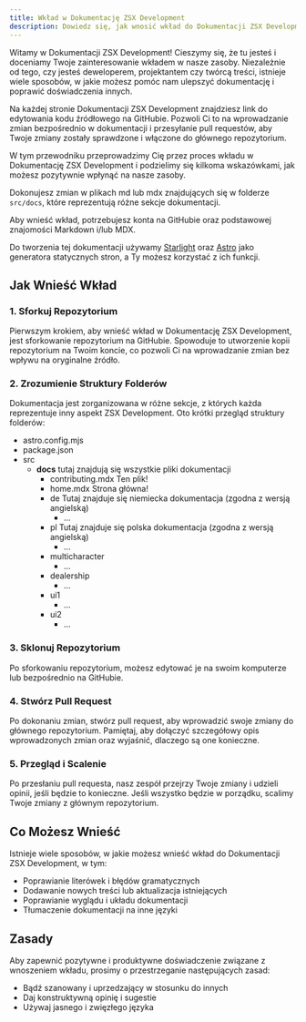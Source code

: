 ```yaml
---
title: Wkład w Dokumentację ZSX Development
description: Dowiedz się, jak wnosić wkład do Dokumentacji ZSX Development. Odkryj, jak możesz pomóc nam ulepszyć nasze zasoby i poprawić doświadczenia innych.
---
```


Witamy w Dokumentacji ZSX Development! Cieszymy się, że tu jesteś i doceniamy Twoje zainteresowanie wkładem w nasze zasoby. Niezależnie od tego, czy jesteś deweloperem, projektantem czy twórcą treści, istnieje wiele sposobów, w jakie możesz pomóc nam ulepszyć dokumentację i poprawić doświadczenia innych.

Na każdej stronie Dokumentacji ZSX Development znajdziesz link do edytowania kodu źródłowego na GitHubie. Pozwoli Ci to na wprowadzanie zmian bezpośrednio w dokumentacji i przesyłanie pull requestów, aby Twoje zmiany zostały sprawdzone i włączone do głównego repozytorium.

W tym przewodniku przeprowadzimy Cię przez proces wkładu w Dokumentację ZSX Development i podzielimy się kilkoma wskazówkami, jak możesz pozytywnie wpłynąć na nasze zasoby.

Dokonujesz zmian w plikach md lub mdx znajdujących się w folderze `src/docs`, które reprezentują różne sekcje dokumentacji.

Aby wnieść wkład, potrzebujesz konta na GitHubie oraz podstawowej znajomości Markdown i/lub MDX.

Do tworzenia tej dokumentacji używamy [Starlight](https://starlight.astro.build/) oraz [Astro](https://astro.build/) jako generatora statycznych stron, a Ty możesz korzystać z ich funkcji.

## Jak Wnieść Wkład

### 1. Sforkuj Repozytorium

Pierwszym krokiem, aby wnieść wkład w Dokumentację ZSX Development, jest sforkowanie repozytorium na GitHubie. Spowoduje to utworzenie kopii repozytorium na Twoim koncie, co pozwoli Ci na wprowadzanie zmian bez wpływu na oryginalne źródło.

### 2. Zrozumienie Struktury Folderów

Dokumentacja jest zorganizowana w różne sekcje, z których każda reprezentuje inny aspekt ZSX Development. Oto krótki przegląd struktury folderów:


<FileTree>

- astro.config.mjs
- package.json
- src
  - **docs** tutaj znajdują się wszystkie pliki dokumentacji
    - contributing.mdx Ten plik!
    - home.mdx Strona główna!
    - de Tutaj znajduje się niemiecka dokumentacja (zgodna z wersją angielską)
        - ...
    - pl Tutaj znajduje się polska dokumentacja (zgodna z wersją angielską)
        - ... 
    - multicharacter
        - ...
    - dealership
        - ...
    - ui1
        - ...
    - ui2
        - ...
</FileTree>

### 3. Sklonuj Repozytorium

Po sforkowaniu repozytorium, możesz edytować je na swoim komputerze lub bezpośrednio na GitHubie.

### 4. Stwórz Pull Request

Po dokonaniu zmian, stwórz pull request, aby wprowadzić swoje zmiany do głównego repozytorium. Pamiętaj, aby dołączyć szczegółowy opis wprowadzonych zmian oraz wyjaśnić, dlaczego są one konieczne.

### 5. Przegląd i Scalenie

Po przesłaniu pull requesta, nasz zespół przejrzy Twoje zmiany i udzieli opinii, jeśli będzie to konieczne. Jeśli wszystko będzie w porządku, scalimy Twoje zmiany z głównym repozytorium.

## Co Możesz Wnieść

Istnieje wiele sposobów, w jakie możesz wnieść wkład do Dokumentacji ZSX Development, w tym:

- Poprawianie literówek i błędów gramatycznych
- Dodawanie nowych treści lub aktualizacja istniejących
- Poprawianie wyglądu i układu dokumentacji
- Tłumaczenie dokumentacji na inne języki

## Zasady

Aby zapewnić pozytywne i produktywne doświadczenie związane z wnoszeniem wkładu, prosimy o przestrzeganie następujących zasad:

- Bądź szanowany i uprzedzający w stosunku do innych
- Daj konstruktywną opinię i sugestie
- Używaj jasnego i zwięzłego języka
